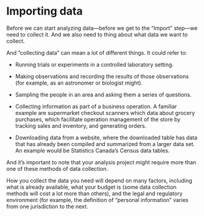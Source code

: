 # Importing data {#importing}

Before we can start analyzing data—before we get to the "Import" step—we need to collect it. And we also need to thing about what data we want to collect. 

And "collecting data" can mean a lot of different things. It could refer to:

* Running trials or experiments in a controlled laboratory setting.

* Making observations and recording the results of those observations (for example, as an astronomer or biologist might).

* Sampling the people in an area and asking them a series of questions.

* Collecting information as part of a business operation. A familiar example are supermarket checkout scanners which data about grocery purchases, which facilitate operation management of the store by tracking sales and inventory, and generating orders.

* Downloading data from a website, where the downloaded table has data that has already been compiled and summarized from a larger data set. An example would be Statistics Canada's Census data tables.

And it's important to note that your analysis project might require more than one of these methods of data collection.

How you collect the data you need will depend on many factors, including what is already available, what your budget is (some data collection methods will cost a lot more than others), and the legal and regulatory environment (for example, the definition of "personal information" varies from one jurisdiction to the next.




